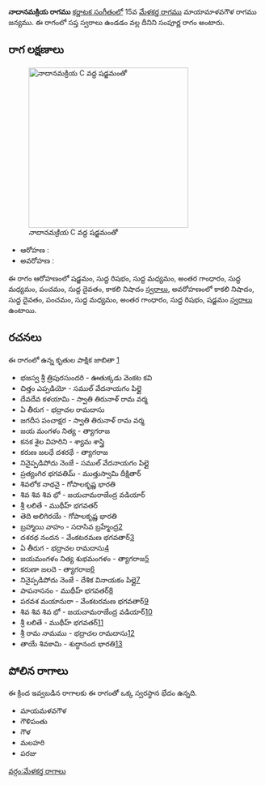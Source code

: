 {{Infobox ragam
	| name          	= నాదానమక్రియ
	| synonym	    	= 
	| mela          	= 
	| chakra        	= 
	| janaka        	= 
	| type          	= సంపూర్ణ
	| arohanam      	= {{svaraC|S|R1|M1|G3|M1|P|D1|N3}} 
	| avarohanam    	= {{svaraC|N3|D1|P|M1|G3|R1|S}}
	| jeeva         	=
	| chhaya        	=
	| nyasa         	=
	| vishesha      	= 
	| equivalent  		= 
}}
{{కర్ణాటక సంగీత రాగాలు}}
'''నాదానమక్రియ రాగము''' [[కర్ణాటక సంగీతం]]లో 15వ [[మేళకర్త రాగము]] మాయామాళవగౌళ రాగము జన్యము.  ఈ రాగంలో సప్త స్వరాలు ఉండడం వల్ల దీనిని సంపూర్ణ రాగం అంటారు.


==రాగ లక్షణాలు==
[[Image:nadanamakriya_kb2wiki.png|thumb|right|316px|''నాదానమక్రియ'' C వద్ద షడ్జమంతో]]

* ఆరోహణ : {{svaraC|S|R1|M1|G3|M1|P|D1|N3}} 
* అవరోహణ : {{svaraC|N3|D1|P|M1|G3|R1|S}}

ఈ రాగం ఆరోహణంలో షడ్జమం, సుద్ద  రిషభం, సుద్ద మధ్యమం, అంతర గాంధారం, సుద్ద మధ్యమం, పంచమం, సుద్ద దైవతం, కాకలి  నిషాదం [[స్వరాలు]], అవరోహణంలో కాకలి  నిషాదం, సుద్ద దైవతం, పంచమం, సుద్ద మధ్యమం, అంతర గాంధారం, సుద్ద  రిషభం, షడ్జమం [[స్వరాలు]] ఉంటాయి.

==రచనలు==
ఈ రాగంలో ఉన్న కృతుల పాక్షిక జాబితా [https://github.com/ssrihari/ragavardhini/blob/master/ragas/kritis.psv]
* భజస్వ శ్రీ త్రిపురసుందరి - ఊతుక్కడు వెంకట కవి
* చిత్తం ఎప్పడియో - సముల్ వేదనాయగం పిల్లై
* దేవదేవ కళయామి - స్వాతి తిరునాళ్ రామ వర్మ
* ఏ తీరుగ - భద్రాచల రామదాసు
* జగదీస పంచాక్షర - స్వాతి తిరునాళ్ రామ వర్మ
* జయ మంగళం  నిత్య - త్యాగరాజ
* కనక శైల విహరిని - శ్యామ శాస్త్రి
* కరుణ జలధే  దశరథే - త్యాగరాజ
* నినైప్పడిపోదు నెంజే - సముల్ వేదనాయగం పిల్లై
* ప్రత్యంగిర భగవతిమ్ - ముత్తుస్వామి దీక్షితార్
* శివలోక నాథనై - గోపాలకృష్ణ భారతి
* శివ శివ శివ భో - జయచామరాజేంద్ర వడియార్
* శ్రీ లలితే - ముథీహ్ భగవతర్
* తెది అలిగిరయే - గోపాలకృష్ణ భారతి
* బ్రహ్మాయి  వాహం - సదాసివ  బ్రహ్మేంద్ర[http://www.karnatik.com/c2967.shtml]
* దశరథ నందన - వేంకటరమణ భగవతార్[http://www.karnatik.com/c3165.shtml]
* ఏ తీరుగ - భద్రాచల రామదాసు[http://www.karnatik.com/c2459.shtml]
* జయమంగళం నిత్య శుభమంగళం - త్యాగరాజ[http://www.karnatik.com/c2375.shtml]
* కరుణా జలదె - త్యాగరాజ[http://www.karnatik.com/c1455.shtml]
* నినైప్పడిపోదు నెంజే - దేశిక వినాయకం పిల్లై[http://www.karnatik.com/c1268.shtml]
* పాపనాసనం - ముథీహ్ భగవతర్[http://www.karnatik.com/c1978.shtml]
* పరవశ మయానురా - వేంకటరమణ భగవతార్[http://www.karnatik.com/c3198.shtml]
* శివ శివ శివ భో - జయచామరాజేంద్ర వడియార్[http://www.karnatik.com/c1325.shtml]
* శ్రీ లలితే - ముథీహ్ భగవతర్[http://www.karnatik.com/c2079.shtml]
* శ్రీ రామ నామము - భద్రాచల రామదాసు[http://www.karnatik.com/c2504.shtml]
* తాయే శివకామి - శుద్ధానంద  భారతి[http://www.karnatik.com/c1654.shtml]




==పోలిన రాగాలు==
ఈ క్రింద ఇవ్వబడిన రాగాలకు ఈ రాగంతో ఒక్క స్వరస్థాన భేదం ఉన్నది.
* మాయమళవగౌళ
* గౌళిపంతు
* గౌళ
* మలహరి
* పరజు



[[వర్గం:మేళకర్త రాగాలు]]